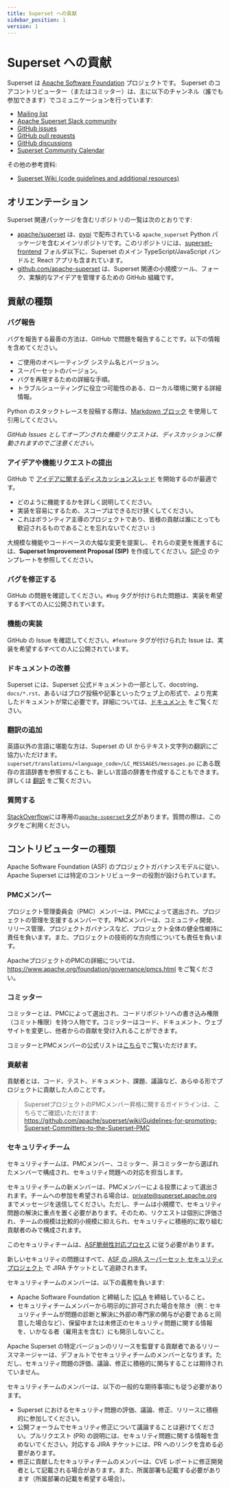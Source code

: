 ```yaml
---
title: Superset への貢献
sidebar_position: 1
version: 1
---
```


# Superset への貢献

Superset は [Apache Software Foundation](https://www.apache.org/theapacheway/index.html) プロジェクトです。
Superset のコアコントリビューター（またはコミッター）は、主に以下のチャンネル（誰でも参加できます）でコミュニケーションを行っています:

- [Mailing list](https://lists.apache.org/list.html?dev@superset.apache.org)
- [Apache Superset Slack community](http://bit.ly/join-superset-slack)
- [GitHub issues](https://github.com/apache/superset/issues)
- [GitHub pull requests](https://github.com/apache/superset/pulls)
- [GitHub discussions](https://github.com/apache/superset/discussions)
- [Superset Community Calendar](https://superset.apache.org/community)

その他の参考資料:

- [Superset Wiki (code guidelines and additional resources)](https://github.com/apache/superset/wiki)

## オリエンテーション

Superset 関連パッケージを含むリポジトリの一覧は次のとおりです:

- [apache/superset](https://github.com/apache/superset) は、[pypi](https://pypi.org/project/apache_superset/) で配布されている `apache_superset` Python パッケージを含むメインリポジトリです。このリポジトリには、[superset-frontend](https://github.com/apache/superset/tree/master/superset-frontend) フォルダ以下に、Superset のメイン TypeScript/JavaScript バンドルと React アプリも含まれています。
- [github.com/apache-superset](https://github.com/apache-superset) は、Superset 関連の小規模ツール、フォーク、実験的なアイデアを管理するための GitHub 組織です。

## 貢献の種類

### バグ報告

バグを報告する最善の方法は、GitHub で問題を報告することです。以下の情報を含めてください。

- ご使用のオペレーティング システム名とバージョン。
- スーパーセットのバージョン。
- バグを再現するための詳細な手順。
- トラブルシューティングに役立つ可能性のある、ローカル環境に関する詳細情報。

Python のスタックトレースを投稿する際は、[Markdown ブロック](https://help.github.com/articles/creating-and-highlighting-code-blocks/) を使用して引用してください。

_GitHub Issues としてオープンされた機能リクエストは、ディスカッションに移動されますのでご注意ください。_

### アイデアや機能リクエストの提出

GitHub で [アイデアに関するディスカッションスレッド](https://github.com/apache/superset/discussions/categories/ideas) を開始するのが最適です。

- どのように機能するかを詳しく説明してください。
- 実装を容易にするため、スコープはできるだけ狭くしてください。
- これはボランティア主導のプロジェクトであり、皆様の貢献は誰にとっても歓迎されるものであることを忘れないでください :)

大規模な機能やコードベースの大幅な変更を提案し、それらの変更を推進するには、**Superset Improvement Proposal (SIP)** を作成してください。[SIP-0](https://github.com/apache/superset/issues/5602) のテンプレートを参照してください。

### バグを修正する

GitHub の問題を確認してください。`#bug` タグが付けられた問題は、実装を希望するすべての人に公開されています。

### 機能の実装

GitHub の Issue を確認してください。`#feature` タグが付けられた Issue は、実装を希望するすべての人に公開されています。

### ドキュメントの改善

Superset には、Superset 公式ドキュメントの一部として、docstring、`docs/*.rst`、あるいはブログ投稿や記事といったウェブ上の形式で、より充実したドキュメントが常に必要です。詳細については、[ドキュメント](/docs/contributing/howtos#contributing-to-documentation) をご覧ください。

### 翻訳の追加

英語以外の言語に堪能な方は、Superset の UI からテキスト文字列の翻訳にご協力いただけます。`superset/translations/<language_code>/LC_MESSAGES/messages.po` にある既存の言語辞書を参照することも、新しい言語の辞書を作成することもできます。
詳しくは [翻訳](howtos#contributing-translations) をご覧ください。

### 質問する

[StackOverflow](https://stackoverflow.com/)には専用の[`apache-superset`タグ](https://stackoverflow.com/questions/tagged/apache-superset)があります。質問の際は、このタグをご利用ください。

## コントリビューターの種類

Apache Software Foundation (ASF) のプロジェクトガバナンスモデルに従い、Apache Superset には特定のコントリビューターの役割が設けられています。

### PMCメンバー

プロジェクト管理委員会（PMC）メンバーは、PMCによって選出され、プロジェクトの管理を支援するメンバーです。PMCメンバーは、コミュニティ開発、リリース管理、プロジェクトガバナンスなど、プロジェクト全体の健全性維持に責任を負います。また、プロジェクトの技術的な方向性についても責任を負います。

ApacheプロジェクトのPMCの詳細については、https://www.apache.org/foundation/governance/pmcs.html をご覧ください。

### コミッター

コミッターとは、PMCによって選出され、コードリポジトリへの書き込み権限（コミット権限）を持つ人物です。コミッターはコード、ドキュメント、ウェブサイトを変更し、他者からの貢献を受け入れることができます。

コミッターとPMCメンバーの公式リストは[こちら](https://projects.apache.org/committee.html?superset)でご覧いただけます。

### 貢献者

貢献者とは、コード、テスト、ドキュメント、課題、議論など、あらゆる形でプロジェクトに貢献した人のことです。

> SupersetプロジェクトのPMCメンバー昇格に関するガイドラインは、こちらでご確認いただけます: https://github.com/apache/superset/wiki/Guidelines-for-promoting-Superset-Committers-to-the-Superset-PMC

### セキュリティチーム

セキュリティチームは、PMCメンバー、コミッター、非コミッターから選ばれたメンバーで構成され、セキュリティ問題への対応を担当します。

セキュリティチームの新メンバーは、PMCメンバーによる投票によって選出されます。チームへの参加を希望される場合は、private@superset.apache.org までメッセージを送信してください。ただし、チームは小規模で、セキュリティ問題の解決に重点を置く必要があります。そのため、リクエストは個別に評価され、チームの規模は比較的小規模に抑えられ、セキュリティに積極的に取り組む貢献者のみで構成されます。

このセキュリティチームは、[ASF脆弱性対応プロセス](https://apache.org/security/committers.html#asf-project-security-for-committers) に従う必要があります。

新しいセキュリティの問題はすべて、[ASF の JIRA スーパーセット セキュリティ プロジェクト](https://issues.apache.org/jira/secure/RapidBoard.jspa?rapidView=588&projectKey=SUPERSETSEC) で JIRA チケットとして追跡されます。

セキュリティチームのメンバーは、以下の義務を負います:

- Apache Software Foundation と締結した [ICLA](https://www.apache.org/licenses/contributor-agreements.html) を締結していること。
- セキュリティチームメンバーから明示的に許可された場合を除き（例：セキュリティチームが問題の診断と解決に外部の専門家の関与が必要であると同意した場合など）、保留中または未修正のセキュリティ問題に関する情報を、いかなる者（雇用主を含む）にも開示しないこと。

Apache Superset の特定バージョンのリリースを監督する貢献者であるリリースマネージャーは、デフォルトでセキュリティチームのメンバーとなります。ただし、セキュリティ問題の評価、議論、修正に積極的に関与することは期待されていません。

セキュリティチームのメンバーは、以下の一般的な期待事項にも従う必要があります。

- Superset におけるセキュリティ問題の評価、議論、修正、リリースに積極的に参加してください。
- 公開フォーラムでセキュリティ修正について議論することは避けてください。プルリクエスト (PR) の説明には、セキュリティ問題に関する情報を含めないでください。対応する JIRA チケットには、PR へのリンクを含める必要があります。
- 修正に貢献したセキュリティチームのメンバーは、CVE レポートに修正開発者として記載される場合があります。また、所属部署も記載する必要があります（所属部署の記載を希望する場合）。
